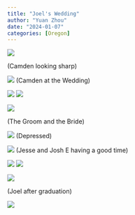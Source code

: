 ```yaml
---
title: "Joel's Wedding"
author: "Yuan Zhou"
date: "2024-01-07"
categories: [Oregon]
---
```


![](000069020002.jpg)

(Camden looking sharp)

![](000069020006.jpg) (Camden at the Wedding)

![](000069020007.jpg) ![](000069020009.jpg)

![](000069020011.jpg)

(The Groom and the Bride)

![](000069020013.jpg) (Depressed)

![](000069020014.jpg) (Jesse and Josh E having a good time)

![](000069020035.jpg) ![](000069020025.jpg)

![](000069020026.jpg)

(Joel after graduation)

![](000069020032.jpg)
